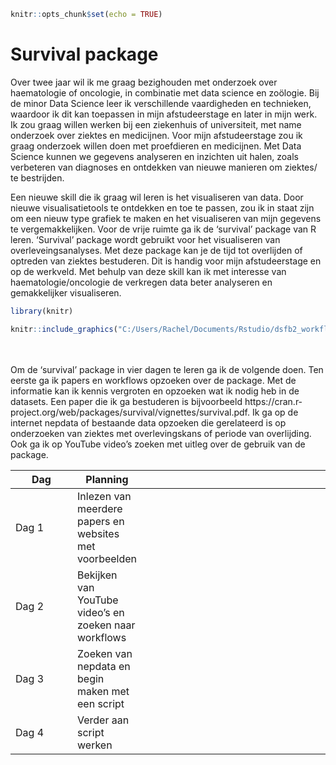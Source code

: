 
```r
knitr::opts_chunk$set(echo = TRUE)
```
# Survival package
Over twee jaar wil ik me graag bezighouden met onderzoek over haematologie of oncologie, in combinatie met data science en zoölogie. Bij de minor Data Science leer ik verschillende vaardigheden en technieken, waardoor ik dit kan toepassen in mijn afstudeerstage en later in mijn werk. Ik zou graag willen werken bij een ziekenhuis of universiteit, met name onderzoek over ziektes en medicijnen. Voor mijn afstudeerstage zou ik graag onderzoek willen doen met proefdieren en medicijnen. Met Data Science kunnen we gegevens analyseren en inzichten uit halen, zoals verbeteren van diagnoses en ontdekken van nieuwe manieren om ziektes/ te bestrijden. 

Een nieuwe skill die ik graag wil leren is het visualiseren van data. Door nieuwe visualisatietools te ontdekken en toe te passen, zou ik in staat zijn om een nieuw type grafiek te maken en het visualiseren van mijn gegevens te vergemakkelijken. Voor de vrije ruimte ga ik de 'survival' package van R leren. 'Survival' package wordt gebruikt voor het visualiseren van overleveingsanalyses. Met deze package kan je de tijd tot overlijden of optreden van ziektes bestuderen. Dit is handig voor mijn afstudeerstage en op de werkveld. Met behulp van deze skill kan ik met interesse van haematologie/oncologie de verkregen data beter analyseren en gemakkelijker visualiseren.  

```r
library(knitr)
```

```r

knitr::include_graphics("C:/Users/Rachel/Documents/Rstudio/dsfb2_workflows_portfolio/book/images/survival_curve.png")
```

<br/><br/>
Om de 'survival' package in vier dagen te leren ga ik de volgende doen. Ten eerste ga ik papers en workflows opzoeken over de package. Met de informatie kan ik kennis vergroten en opzoeken wat ik nodig heb in de datasets. Een paper die ik ga bestuderen is bijvoorbeeld https://cran.r-project.org/web/packages/survival/vignettes/survival.pdf. Ik ga op de internet nepdata of bestaande data opzoeken die gerelateerd is op onderzoeken van ziektes met overlevingskans of periode van overlijding. Ook ga ik op YouTube video's zoeken met uitleg over de gebruik van de package. 

| Dag 	| Planning 	|  	|  	|  	|
|---	|---	|---	|---	|---	|
| Dag 1  	| Inlezen van meerdere papers en websites met voorbeelden 	|  	|  	|  	|
| Dag 2 	| Bekijken van YouTube video's en zoeken naar workflows  	|  	|  	|  	|
| Dag 3 	| Zoeken van nepdata en begin maken met een script 	|  	|  	|  	|
| Dag 4 	| Verder aan script werken 	|  	|  	|  	|
